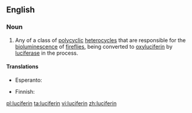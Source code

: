 ==English==
{{wikipedia}}

===Noun===
{{en-noun}}

# {{biochemistry}} Any of a class of [[polycyclic]] [[heterocycle]]s that are responsible for the [[bioluminescence]] of [[firefly|fireflies]], being converted to [[oxyluciferin]] by [[luciferase]] in the process.

====Translations====
{{trans-top|biochemistry: any of a class of polycyclic heterocycles}}
* Esperanto: {{t-|eo|luciferino|xs=Esperanto}}
{{trans-mid}}
*Finnish: {{t-|fi|lusiferiini}}
{{trans-bottom}}

[[pl:luciferin]]
[[ta:luciferin]]
[[vi:luciferin]]
[[zh:luciferin]]